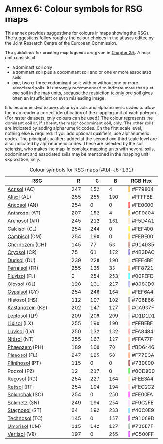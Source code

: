 # Annex 6: Colour symbols for RSG maps

This annex provides suggestions for colours in maps showing the RSGs. The suggestions follow roughly the colour choices in the atlases edited by the Joint Research Centre of the European Commission.

The guidelines for creating map legends are given in [Chapter 2.5](chapter-02.qmd#sec-legends). A map unit consists of

-   a dominant soil only
-   a dominant soil plus a codominant soil and/or one or more associated soils
-   one, two or three codominant soils with or without one or more associated soils. It is strongly recommended to indicate more than just one soil in the map units, because the restriction to only one soil gives often an insufficient or even misleading image.

It is recommended to use colour symbols and alphanumeric codes to allow the map reader a correct identification of the mapping unit of each polygon. (For raster datasets, only colours can be used.) The colour represents the dominant soil or, if absent, the major codominant soil, only. The other soils are indicated by adding alphanumeric codes. On the first scale level, nothing else is required. If you add optional qualifiers, use alphanumeric codes. The principal qualifiers added at the second and third scale level are also indicated by alphanumeric codes. These are selected by the soil scientist, who makes the map. In complex mapping units with several soils, codominant and associated soils may be mentioned in the mapping unit explanation, only.

| RSG             | R   | G   | B   | RGB Hex |
|-----------------|-----|-----|-----|---------|
| [Acrisol](chapter-04.qmd#sec-key-ac) (AC)    | 247 | 152 | 4   | <span style="color: transparent; text-shadow: 0 0 0 #F79804;">&#x1f534;</span> #F79804 |
| [Alisol](chapter-04.qmd#sec-key-al) (AL)     | 255 | 255 | 190 | <span style="color: transparent; text-shadow: 0 0 0 #FFFFBE;">&#x1f534;</span> #FFFFBE |
| [Andosol](chapter-04.qmd#sec-key-an) (AN)    | 254 | 0   | 0   | <span style="color: transparent; text-shadow: 0 0 0 #FE0000;">&#x1f534;</span> #FE0000 |
| [Anthrosol](chapter-04.qmd#sec-key-at) (AT)  | 207 | 152 | 4   | <span style="color: transparent; text-shadow: 0 0 0 #CF9804;">&#x1f534;</span> #CF9804 |
| [Arenosol](chapter-04.qmd#sec-key-ar) (AR)   | 245 | 212 | 161 | <span style="color: transparent; text-shadow: 0 0 0 #F5D4A1;">&#x1f534;</span> #F5D4A1 |
| [Calcisol](chapter-04.qmd#sec-key-cl) (CL)   | 254 | 244 | 0   | <span style="color: transparent; text-shadow: 0 0 0 #FEF400;">&#x1f534;</span> #FEF400 |
| [Cambisol](chapter-04.qmd#sec-key-cm) (CM)   | 254 | 190 | 0   | <span style="color: transparent; text-shadow: 0 0 0 #FEBE00;">&#x1f534;</span> #FEBE00 |
| [Chernozem](chapter-04.qmd#sec-key-ch) (CH)  | 145 | 77  | 53  | <span style="color: transparent; text-shadow: 0 0 0 #914D35;">&#x1f534;</span> #914D35 |
| [Cryosol](chapter-04.qmd#sec-key-cr) (CR)    | 75  | 61  | 172 | <span style="color: transparent; text-shadow: 0 0 0 #4B3DAC;">&#x1f534;</span> #4B3DAC |
| [Durisol](chapter-04.qmd#sec-key-du) (DU)    | 239 | 228 | 190 | <span style="color: transparent; text-shadow: 0 0 0 #EFE4BE;">&#x1f534;</span> #EFE4BE |
| [Ferralsol](chapter-04.qmd#sec-key-fr) (FR)  | 255 | 135 | 33  | <span style="color: transparent; text-shadow: 0 0 0 #FF8721;">&#x1f534;</span> #FF8721 |
| [Fluvisol](chapter-04.qmd#sec-key-fl) (FL)   | 0   | 254 | 253 | <span style="color: transparent; text-shadow: 0 0 0 #00FEFD;">&#x1f534;</span> #00FEFD |
| [Gleysol](chapter-04.qmd#sec-key-gl) (GL)    | 128 | 131 | 217 | <span style="color: transparent; text-shadow: 0 0 0 #8083D9;">&#x1f534;</span> #8083D9 |
| [Gypsisol](chapter-04.qmd#sec-key-gy) (GY)   | 254 | 246 | 164 | <span style="color: transparent; text-shadow: 0 0 0 #FEF6A4;">&#x1f534;</span> #FEF6A4 |
| [Histosol](chapter-04.qmd#sec-key-hs) (HS)   | 112 | 107 | 102 | <span style="color: transparent; text-shadow: 0 0 0 #706B66;">&#x1f534;</span> #706B66 |
| [Kastanozem](chapter-04.qmd#sec-key-ks) (KS) | 202 | 147 | 127 | <span style="color: transparent; text-shadow: 0 0 0 #CA937F;">&#x1f534;</span> #CA937F |
| [Leptosol](chapter-04.qmd#sec-key-lp) (LP)   | 209 | 209 | 209 | <span style="color: transparent; text-shadow: 0 0 0 #D1D1D1;">&#x1f534;</span> #D1D1D1 |
| [Lixisol](chapter-04.qmd#sec-key-lx) (LX)    | 255 | 190 | 190 | <span style="color: transparent; text-shadow: 0 0 0 #FFBEBE;">&#x1f534;</span> #FFBEBE |
| [Luvisol](chapter-04.qmd#sec-key-lv) (LV)    | 250 | 132 | 132 | <span style="color: transparent; text-shadow: 0 0 0 #FA8484;">&#x1f534;</span> #FA8484 |
| [Nitisol](chapter-04.qmd#sec-key-nt) (NT)    | 255 | 167 | 127 | <span style="color: transparent; text-shadow: 0 0 0 #FFA77F;">&#x1f534;</span> #FFA77F |
| [Phaeozem](chapter-04.qmd#sec-key-ph) (PH)   | 189 | 100 | 70  | <span style="color: transparent; text-shadow: 0 0 0 #BD6446;">&#x1f534;</span> #BD6446 |
| [Planosol](chapter-04.qmd#sec-key-pl) (PL)   | 247 | 125 | 58  | <span style="color: transparent; text-shadow: 0 0 0 #F77D3A;">&#x1f534;</span> #F77D3A |
| [Plinthosol](chapter-04.qmd#sec-key-pt) (PT) | 115 | 0   | 0   | <span style="color: transparent; text-shadow: 0 0 0 #730000;">&#x1f534;</span> #730000 |
| [Podzol](chapter-04.qmd#sec-key-pz) (PZ)     | 12  | 217 | 0   | <span style="color: transparent; text-shadow: 0 0 0 #0CD900;">&#x1f534;</span> #0CD900 |
| [Regosol](chapter-04.qmd#sec-key-rg) (RG)    | 254 | 227 | 164 | <span style="color: transparent; text-shadow: 0 0 0 #FEE3A4;">&#x1f534;</span> #FEE3A4 |
| [Retisol](chapter-04.qmd#sec-key-rt) (RT)    | 254 | 194 | 194 | <span style="color: transparent; text-shadow: 0 0 0 #FEC2C2;">&#x1f534;</span> #FEC2C2 |
| [Solonchak](chapter-04.qmd#sec-key-sc) (SC)  | 254 | 0   | 250 | <span style="color: transparent; text-shadow: 0 0 0 #FE00FA;">&#x1f534;</span> #FE00FA |
| [Solonetz](chapter-04.qmd#sec-key-sn) (SN)   | 249 | 194 | 254 | <span style="color: transparent; text-shadow: 0 0 0 #F9C2FE;">&#x1f534;</span> #F9C2FE |
| [Stagnosol](chapter-04.qmd#sec-key-st) (ST)  | 64  | 192 | 233 | <span style="color: transparent; text-shadow: 0 0 0 #40C0E9;">&#x1f534;</span> #40C0E9 |
| [Technosol](chapter-04.qmd#sec-key-tc) (TC)  | 145 | 0   | 157 | <span style="color: transparent; text-shadow: 0 0 0 #91009D;">&#x1f534;</span> #91009D |
| [Umbrisol](chapter-04.qmd#sec-key-um) (UM)   | 115 | 142 | 127 | <span style="color: transparent; text-shadow: 0 0 0 #738E7F;">&#x1f534;</span> #738E7F |
| [Vertisol](chapter-04.qmd#sec-key-vr) (VR)   | 197 | 0   | 255 | <span style="color: transparent; text-shadow: 0 0 0 #C500FF;">&#x1f534;</span> #C500FF |

: Colour symbols for RSG maps {#tbl-a6-131}
